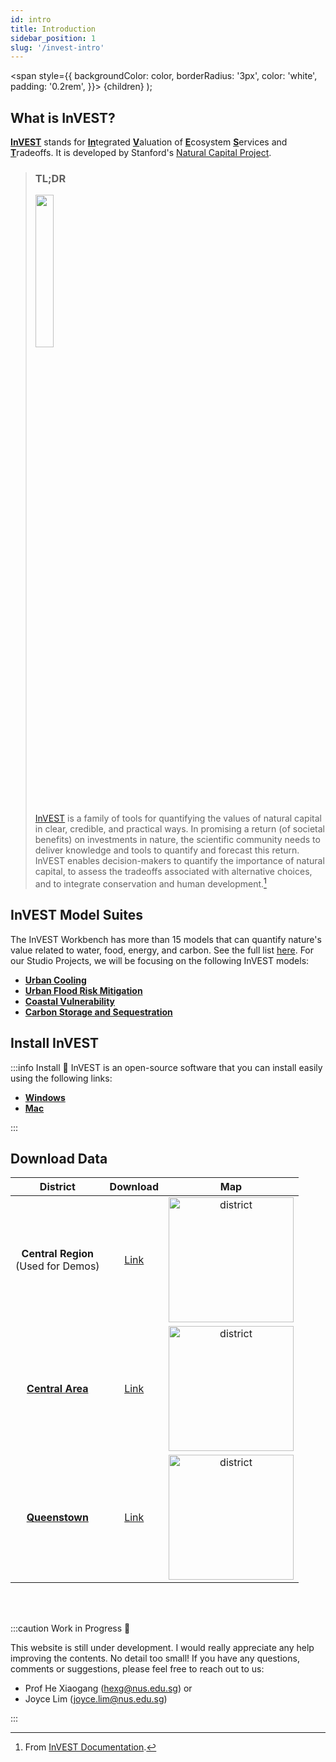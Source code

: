 ```yaml
---
id: intro
title: Introduction
sidebar_position: 1
slug: '/invest-intro'
---
```


  <span
    style={{
      backgroundColor: color,
      borderRadius: '3px',
      color: 'white',
      padding: '0.2rem',
    }}>
    {children}
  </span>
);

## What is InVEST?
[**InVEST**](https://naturalcapitalproject.stanford.edu/software/invest) stands for <ins>**In**</ins>tegrated <ins>**V**</ins>aluation of <ins>**E**</ins>cosystem <ins>**S**</ins>ervices and <ins>**T**</ins>radeoffs. It is developed by Stanford's [Natural Capital Project](https://naturalcapitalproject.stanford.edu/).

<blockquote>

<h3>TL;DR</h3>  

<div class="text--center">
  <img
    src={require("@site/static/img/invest-logo.png").default}
    width="25%"
  />
</div>

[InVEST](https://naturalcapitalproject.stanford.edu/software/invest) is a family of tools for quantifying the values of natural capital in clear, credible, and practical ways. In promising a return (of societal benefits) on investments in nature, the scientific community needs to deliver knowledge and tools to quantify and forecast this return. InVEST enables decision-makers to quantify the importance of natural capital, to assess the tradeoffs associated with alternative choices, and to integrate conservation and human development.[^1] 

[^1]: From [InVEST Documentation](https://invest.readthedocs.io/en/latest/#).
</blockquote>

## InVEST Model Suites

The InVEST Workbench has more than 15 models that can quantify nature's value related to water, food, energy, and carbon. See the full list [here](https://naturalcapitalproject.stanford.edu/software/invest). For our Studio Projects, we will be focusing on the following InVEST models:

- [**Urban Cooling**](/02-Urban-Cooling/Intro-InVEST-Urban-Cooling.mdx)
- [**Urban Flood Risk Mitigation**](/03-Flood-Risk-Mitigation/Intro-InVEST-Urban-Flooding.mdx)
- [**Coastal Vulnerability**](/04-Coastal-Vulnerability/Intro-InVEST-Coastal-Vulnerability.mdx)
- [**Carbon Storage and Sequestration**](/05-Carbon-Storage-and-Sequestration/Intro-InVEST-Carbon-Storage-and-Sequestration.mdx)

## Install InVEST
:::info Install 🚀
InVEST is an open-source software that you can install easily using the following links: 

 - [**Windows**](https://storage.googleapis.com/releases.naturalcapitalproject.org/invest/3.12.1/workbench/invest_3.12.1_workbench_win32_x64.exe)
 - [**Mac**](https://storage.googleapis.com/releases.naturalcapitalproject.org/invest/3.12.1/workbench/invest_3.12.1_workbench_win32_x64.exe)

:::

## Download Data 

| District                                            | Download            | Map   |            
| :-------------------------------------------------: | :-----------------: | :---: |
| **Central Region** <br /> (Used for Demos)      | [Link](xxx)         | <img src="https://xiaoganghe.github.io/InVEST-Cities-in-Nature/img/central-region-oultine.png" alt="district" width="200"/> | 
| [**Central Area**](../studio/overview#central-area) | [Link](xxx)         | <img src="https://xiaoganghe.github.io/InVEST-Cities-in-Nature/img/central-area-outline.png" alt="district" width="200"/> |
| [**Queenstown**](../studio/overview#queenstown)     | [Link](xxx)         | <img src="https://xiaoganghe.github.io/InVEST-Cities-in-Nature/img/queenstown-outline.png" alt="district" width="200"/> |

<br />
<br />

:::caution Work in Progress 🚧

This website is still under development. I would really appreciate any help improving the contents. No detail too small! If you have any questions, comments or suggestions, please feel free to reach out to us: 
- Prof He Xiaogang (hexg@nus.edu.sg) or 
- Joyce Lim (joyce.lim@nus.edu.sg)

:::

